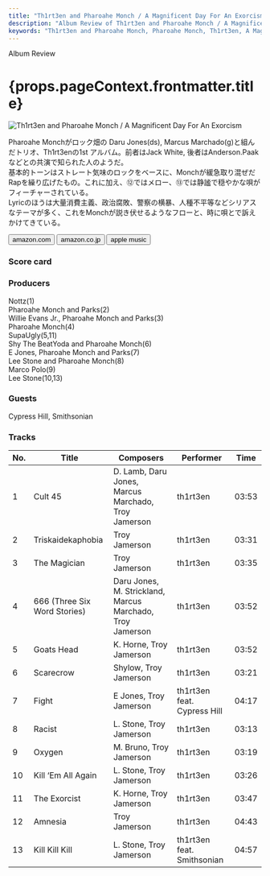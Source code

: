 ```yaml
---
title: "Th1rt3en and Pharoahe Monch / A Magnificent Day For An Exorcism"
description: "Album Review of Th1rt3en and Pharoahe Monch / A Magnificent Day For An Exorcism"
keywords: "Th1rt3en and Pharoahe Monch, Pharoahe Monch, Th1rt3en, A Magnificent Day For An Exorcism"
---
```





<p className="largeP">Album Review</p>
<h1 className="h1--no--margin">{props.pageContext.frontmatter.title}</h1>

<Row  className="image-card-group">
	<Column colMd={"3"} colLg={"4"} noGutterMdLeft="">
       <ImageCard>

![Th1rt3en and Pharoahe Monch / A Magnificent Day For An Exorcism](../../images/cd/th1rt3en_monch1L.jpg)

</ImageCard>
	</Column>
	<Column colMd={"4"} colLg={"8"} noGutterMdLeft="">
	<p>
	Pharoahe Monchがロック畑の Daru Jones(ds), Marcus Marchado(g)と組んだトリオ、Th1rt3enの1st アルバム。前者はJack White, 後者はAnderson.Paakなどとの共演で知られた人のようだ。
  <br/>基本的トーンはストレート気味のロックをベースに、Monchが緩急取り混ぜだRapを繰り広げたもの。これに加え、⑫ではメロー、⑬では静謐で穏やかな唄がフィーチャーされている。
  <br/>Lyricのほうは大量消費主義、政治腐敗、警察の横暴、人種不平等などシリアスなテーマが多く、これをMonchが説き伏せるようなフローと、時に唄とで訴えかけてきている。
  </p>
  <div>
	  <Button className="button-right-mergin"  href="https://amzn.to/3lL86MC" kind="primary" size="small" renderIcon={ArrowUpRight24}>
      amazon.com
    </Button>
    <Button className="button-right-mergin"  href="https://amzn.to/3tLbxp3" kind="secondary" size="small" renderIcon={ArrowUpRight24}>
      amazon.co.jp
    </Button>
    <Button className="button-right-mergin"  href="https://apple.co/2QAwLbf" kind="tertiary" size="small" renderIcon={ArrowUpRight24}>
      apple music
    </Button>
	</div>
  </Column>
</Row>
<Row >
  <Column colMd={"4"} colLg={"4"} noGutterMdLeft="">
    <div>
      <h3>Score card</h3>
	    <SliderJS1 value="1" />
      <SliderJS2 value="2" />
	    <SliderJS3 value="2" />
      <SliderJS4 value="8" />
    </div>
  </Column>
  <Column colMd={"4"} colLg={"8"} noGutterMdLeft="">
    <div>
      <h3>Producers</h3>
      <p>
        Nottz(1)
        <br/>Pharoahe Monch and Parks(2)
        <br/>Willie Evans Jr., Pharoahe Monch and Parks(3)
        <br/>Pharoahe Monch(4)
        <br/>SupaUgly(5,11)
        <br/>Shy The BeatYoda and Pharoahe Monch(6)
        <br/>E Jones, Pharoahe Monch and Parks(7)
        <br/>Lee Stone and Pharoahe Monch(8)
        <br/>Marco Polo(9)
        <br/>Lee Stone(10,13)
      </p>
      <h3>Guests</h3>
      <p>
        Cypress Hill, Smithsonian
      </p>
    </div>
  </Column>
</Row>

<h3>Tracks</h3>

| No. | Title                        | Composers                                                 | Performer                   | Time  |
| --- | ---------------------------- | --------------------------------------------------------- | --------------------------- | ----- |
| 1   | Cult 45                      | D. Lamb, Daru Jones, Marcus Marchado, Troy Jamerson       | th1rt3en                    | 03:53 |
| 2   | Triskaidekaphobia            | Troy Jamerson                                             | th1rt3en                    | 03:31 |
| 3   | The Magician                 | Troy Jamerson                                             | th1rt3en                    | 03:35 |
| 4   | 666 (Three Six Word Stories) | Daru Jones, M. Strickland, Marcus Marchado, Troy Jamerson | th1rt3en                    | 03:52 |
| 5   | Goats Head                   | K. Horne, Troy Jamerson                                   | th1rt3en                    | 03:52 |
| 6   | Scarecrow                    | Shylow, Troy Jamerson                                     | th1rt3en                    | 03:21 |
| 7   | Fight                        | E Jones, Troy Jamerson                                    | th1rt3en feat. Cypress Hill | 04:17 |
| 8   | Racist                       | L. Stone, Troy Jamerson                                   | th1rt3en                    | 03:13 |
| 9   | Oxygen                       | M. Bruno, Troy Jamerson                                   | th1rt3en                    | 03:19 |
| 10  | Kill ‘Em All Again           | L. Stone, Troy Jamerson                                   | th1rt3en                    | 03:26 |
| 11  | The Exorcist                 | K. Horne, Troy Jamerson                                   | th1rt3en                    | 03:47 |
| 12  | Amnesia                      | Troy Jamerson                                             | th1rt3en                    | 04:43 |
| 13  | Kill Kill Kill               | L. Stone, Troy Jamerson                                   | th1rt3en feat. Smithsonian  | 04:57 |
